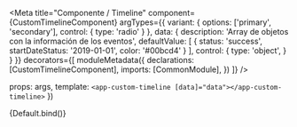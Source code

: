 
<Meta
  title="Componente / Timeline"
  component={CustomTimelineComponent}
  argTypes={{
    variant: {
      options: ['primary', 'secondary'],
      control: { type: 'radio' }
    },
    data: {
      description: 'Array de objetos con la información de los eventos',
      defaultValue: [
        {
          status: 'success',
          startDateStatus: '2019-01-01',
          color: '#00bcd4'
        }
      ],
      control: {
        type: 'object',
      }
    }
  }}
  decorators={[
    moduleMetadata({
      declarations: [CustomTimelineComponent],
      imports: [CommonModule],
    })
  ]}
/>





  props: args,
  template: `
    <app-custom-timeline [data]="data"></app-custom-timeline>
  `
})

<Preview>
  <Story
    name="Simples"
    args={{
      data: [
        {
          message: 'Evento 1',
          status: 'success',
          extra: '28/08/2022',
          color: '#00bcd4'
        }
      ],
    }}
  >
    {Default.bind()}
  </Story>
</Preview>
